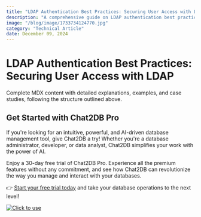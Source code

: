 ```yaml
---
title: "LDAP Authentication Best Practices: Securing User Access with LDAP"
description: "A comprehensive guide on LDAP authentication best practices, focusing on securing user access with LDAP in modern IT environments."
image: "/blog/image/1733734124770.jpg"
category: "Technical Article"
date: December 09, 2024
---
```


# LDAP Authentication Best Practices: Securing User Access with LDAP

Complete MDX content with detailed explanations, examples, and case studies, following the structure outlined above.

## Get Started with Chat2DB Pro

If you're looking for an intuitive, powerful, and AI-driven database management tool, give Chat2DB a try! Whether you're a database administrator, developer, or data analyst, Chat2DB simplifies your work with the power of AI.

Enjoy a 30-day free trial of Chat2DB Pro. Experience all the premium features without any commitment, and see how Chat2DB can revolutionize the way you manage and interact with your databases.

👉 [Start your free trial today](https://chat2db.ai/pricing) and take your database operations to the next level!


[![Click to use](/image/blog/bg/chat2db.jpg)](https://chat2db.ai/)

